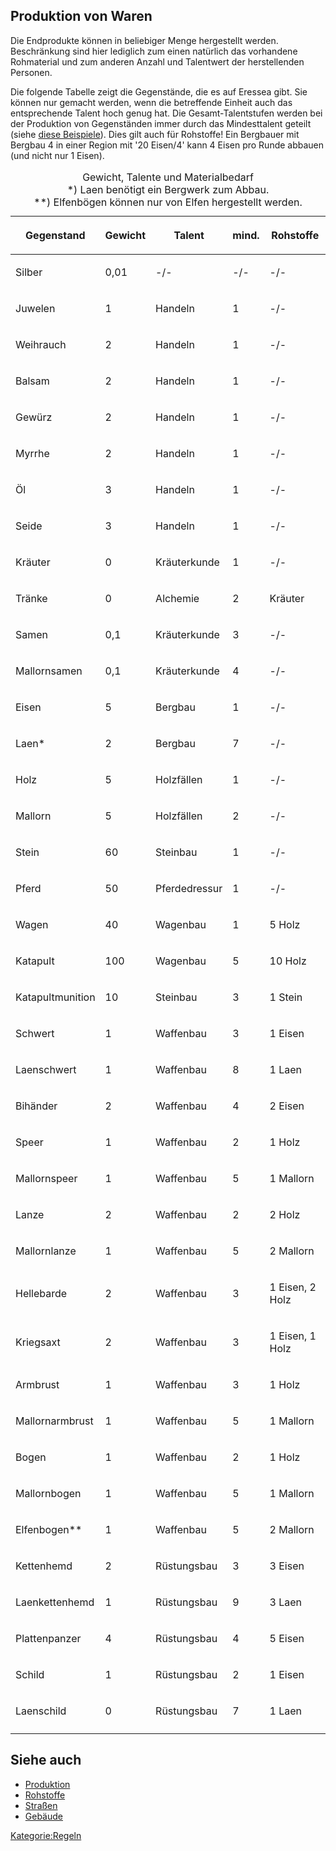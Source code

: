 == Produktion von Waren ==

Die Endprodukte können in beliebiger Menge hergestellt werden. Beschränkung sind hier lediglich zum einen natürlich das vorhandene Rohmaterial und zum anderen Anzahl und Talentwert der herstellenden Personen.

Die folgende Tabelle zeigt die Gegenstände, die es auf Eressea gibt. Sie können nur gemacht werden, wenn die betreffende Einheit auch das entsprechende Talent hoch genug hat. Die Gesamt-Talentstufen werden bei der Produktion von Gegenständen immer durch das Mindesttalent geteilt (siehe [[Produktion|diese Beispiele]]). Dies gilt auch für Rohstoffe! Ein Bergbauer mit Bergbau 4 in einer Region mit '20 Eisen/4' kann 4 Eisen pro Runde abbauen (und nicht nur 1 Eisen).


{| border="0" cellspacing="0" align="center"
|+ Gewicht, Talente und Materialbedarf<br>*) Laen benötigt ein Bergwerk zum Abbau.<br>**) Elfenbögen können nur von Elfen hergestellt werden.
|- style="background-color:#aaaaaa"
!Gegenstand  	!!Gewicht  	!!Talent  	!!mind.  	!!Rohstoffe
|- style="background-color:#eeeeee"
|Silber 	||0,01  	||-/-    	||-/- 	||-/-
|- style="background-color:#cccccc"
|Juwelen 	||1     	||Handeln 	||1 	||-/-
|- style="background-color:#eeeeee"
|Weihrauch 	||2     	||Handeln 	||1 	||-/-
|- style="background-color:#cccccc"
|Balsam 	||2     	||Handeln 	||1 	||-/-
|- style="background-color:#eeeeee"
|Gewürz 	||2     	||Handeln 	||1 	||-/-
|- style="background-color:#cccccc"
|Myrrhe 	||2     	||Handeln 	||1 	||-/-
|- style="background-color:#eeeeee"
|Öl     	||3     	||Handeln 	||1 	||-/-
|- style="background-color:#cccccc"
|Seide        	||3     	||Handeln 	||1 	||-/-
|- style="background-color:#eeeeee"
|Kräuter 	||0     	||Kräuterkunde 	||1 	||-/-
|- style="background-color:#cccccc"
|Tränke 	||0     	||Alchemie 	||2 	||Kräuter
|- style="background-color:#eeeeee"
|Samen  	||0,1     	||Kräuterkunde 	||3 	||-/-
|- style="background-color:#cccccc"
|Mallornsamen 	||0,1     	||Kräuterkunde 	||4 	||-/-
|- style="background-color:#eeeeee"
|Eisen  	||5     	||Bergbau 	||1 	||-/-
|- style="background-color:#cccccc"
|Laen*  	||2     	||Bergbau|| 	7|| 	-/-
|- style="background-color:#eeeeee"
|Holz   	||5 	||Holzfällen 	||1 	||-/-
|- style="background-color:#cccccc"
|Mallorn 	||5 	||Holzfällen 	||2 	||-/-
|- style="background-color:#eeeeee"
|Stein  	||60 	||Steinbau 	||1 	||-/-
|- style="background-color:#cccccc"
|Pferd  	||50 	||Pferdedressur ||1 	||-/-
|- style="background-color:#eeeeee"
|Wagen  	||40 	||Wagenbau 	||1 	||5 Holz
|- style="background-color:#cccccc"
|Katapult 	||100 	||Wagenbau 	||5 	||10 Holz
|- style="background-color:#eeeeee"
|Katapultmunition||10 	||Steinbau 	||3 	||1 Stein
|- style="background-color:#cccccc"
|Schwert 	||1 	||Waffenbau 	||3 	||1 Eisen
|- style="background-color:#eeeeee"
|Laenschwert 	||1 	||Waffenbau 	||8 	||1 Laen
|- style="background-color:#cccccc"
|Bihänder 	||2 	||Waffenbau 	||4 	||2 Eisen
|- style="background-color:#eeeeee"
|Speer  	||1 	||Waffenbau 	||2 	||1 Holz
|- style="background-color:#cccccc"
|Mallornspeer 	||1 	||Waffenbau 	||5 	||1 Mallorn
|- style="background-color:#eeeeee"
|Lanze  	||2 	||Waffenbau 	||2 	||2 Holz
|- style="background-color:#cccccc"
|Mallornlanze 	||1 	||Waffenbau 	||5 	||2 Mallorn
|- style="background-color:#eeeeee"
|Hellebarde 	||2 	||Waffenbau 	||3 	||1 Eisen, 2 Holz
|- style="background-color:#cccccc"
|Kriegsaxt 	||2 	||Waffenbau 	||3 	||1 Eisen, 1 Holz
|- style="background-color:#eeeeee"
|Armbrust 	||1 	||Waffenbau 	||3 	||1 Holz
|- style="background-color:#cccccc"
|Mallornarmbrust||1     ||Waffenbau 	||5 	||1 Mallorn
|- style="background-color:#eeeeee"
|Bogen  	||1 	||Waffenbau 	||2 	||1 Holz
|- style="background-color:#cccccc"
|Mallornbogen 	||1 	||Waffenbau 	||5 	||1 Mallorn
|- style="background-color:#eeeeee"
|Elfenbogen** 	||1 	||Waffenbau 	||5 	||2 Mallorn
|- style="background-color:#cccccc"
|Kettenhemd 	||2 	||Rüstungsbau 	||3 	||3 Eisen
|- style="background-color:#eeeeee"
|Laenkettenhemd ||1 	||Rüstungsbau 	||9 	||3 Laen
|- style="background-color:#cccccc"
|Plattenpanzer 	||4 	||Rüstungsbau 	||4 	||5 Eisen
|- style="background-color:#eeeeee"
|Schild 	||1 	||Rüstungsbau 	||2 	||1 Eisen
|- style="background-color:#cccccc"
|Laenschild 	||0 	||Rüstungsbau 	||7 	||1 Laen
|- style="background-color:#eeeeee"
|}

== Siehe auch ==


* [[Produktion]]
* [[Rohstoffe]]
* [[Straßen]]
* [[Gebäude]]

<noinclude>
{{weiter|Straße}}

[[Kategorie:Regeln]]
</noinclude>